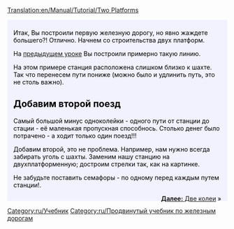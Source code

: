 [[Translation:en/Manual/Tutorial/Two Platforms]]

{{en/Tabs|3|1
|en/Учебник/Две платформы|1. Две платформы<!--
-->|ru/Manual/Tutorial/Учебник/Две колеи|2. Две колеи<!--
-->|ru/Manual/Tutorial/Учебник/Простая сеть|3. Простая сеть}}
<div style="padding:.5em 1em 1em 1em; border-top:none; background-color:#f1f2fe; color:#000;">
{{ru/Учебник}}
Итак, Вы построили первую железную дорогу, но явно жаждете большего?! Отлично. Начнем со строительства двух платформ.

На [[ru/Manual/Поезда|предыдущем уроке]] Вы построили примерно такую линию.
{{en/Phototable|[[File:en/Singletrain.png|400px]]| Примерно так должно выглядеть начало.|none}}

На этом примере станция расположена слишком близко к шахте. Так что перенесем пути пониже (можно было и удлинить путь, это не столь важно).


== Добавим второй поезд ==
Самый большой минус одноколейки - одного пути от станции до стации - её маленькая пропускная способнось. Столько денег было потрачено - а ходит только один поезд!!!

Добавим второй, это не проблема. Например, нам нужно всегда забирать уголь с шахты. Заменим нашу станцию на двухплатформенную; достроим стрелки так, как на картинке.
{{en/Phototable|[[File:en/TwotrainsOnetrack.png|400px]]|Теперь две платформы - нажмите для увеличения|none}}

Не забудьте поставить семафоры - по одному перед каждым путем станции!.

<span style="float: right">[[ru/Manual/Tutorial/Учебник/Две колеи|'''Далее:''' Две колеи]] &raquo;</span>
</div>
[[Category:ru/Учебник]]
[[Category:ru/Продвинутый учебник по железным дорогам]]